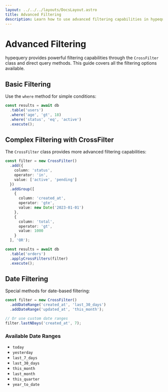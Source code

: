 ```yaml
---
layout: ../../../layouts/DocsLayout.astro
title: Advanced Filtering
description: Learn how to use advanced filtering capabilities in hypequery
---
```


# Advanced Filtering

hypequery provides powerful filtering capabilities through the `CrossFilter` class and direct query methods. This guide covers all the filtering options available.

## Basic Filtering

Use the `where` method for simple conditions:

```typescript
const results = await db
  .table('users')
  .where('age', 'gt', 18)
  .where('status', 'eq', 'active')
  .execute();
```

## Complex Filtering with CrossFilter

The `CrossFilter` class provides more advanced filtering capabilities:

```typescript
const filter = new CrossFilter()
  .add({
    column: 'status',
    operator: 'in',
    value: ['active', 'pending']
  })
  .addGroup([
    {
      column: 'created_at',
      operator: 'gte',
      value: new Date('2023-01-01')
    },
    {
      column: 'total',
      operator: 'gt',
      value: 1000
    }
  ], 'OR');

const results = await db
  .table('orders')
  .applyCrossFilters(filter)
  .execute();
```

## Date Filtering

Special methods for date-based filtering:

```typescript
const filter = new CrossFilter()
  .addDateRange('created_at', 'last_30_days')
  .addDateRange('updated_at', 'this_month');

// Or use custom date ranges
filter.lastNDays('created_at', 7);
```

### Available Date Ranges

- `today`
- `yesterday`
- `last_7_days`
- `last_30_days`
- `this_month`
- `last_month`
- `this_quarter`
- `year_to_date` 